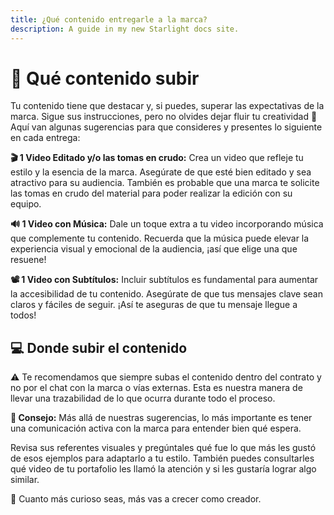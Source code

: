 ```yaml
---
title: ¿Qué contenido entregarle a la marca?
description: A guide in my new Starlight docs site.
---
```


# 🙌 Qué contenido subir

Tu contenido tiene que destacar y, si puedes, superar las expectativas de la marca. Sigue sus instrucciones, pero no olvides dejar fluir tu creatividad 🤩
Aquí van algunas sugerencias para que consideres y presentes lo siguiente en cada entrega:

**🎬 1 Video Editado y/o las tomas en crudo:** Crea un video que refleje tu estilo y la esencia de la marca. Asegúrate de que esté bien editado y sea atractivo para su audiencia. También es probable que una marca te solicite las tomas en crudo del material para poder realizar la edición con su equipo.

**🔊 1 Video con Música:** Dale un toque extra a tu video incorporando música que complemente tu contenido. Recuerda que la música puede elevar la experiencia visual y emocional de la audiencia, ¡así que elige una que resuene!

**📽 1 Video con Subtítulos:** Incluir subtítulos es fundamental para aumentar la accesibilidad de tu contenido. Asegúrate de que tus mensajes clave sean claros y fáciles de seguir. ¡Así te aseguras de que tu mensaje llegue a todos!

## 💻 Donde subir el contenido

⚠️ Te recomendamos que siempre subas el contenido dentro del contrato y no por el chat con la marca o vías externas. Esta es nuestra manera de llevar una trazabilidad de lo que ocurra durante todo el proceso.

**📝 Consejo:** Más allá de nuestras sugerencias, lo más importante es tener una comunicación activa con la marca para entender bien qué espera.
 
 Revisa sus referentes visuales y pregúntales qué fue lo que más les gustó de esos ejemplos para adaptarlo a tu estilo. También puedes consultarles qué video de tu portafolio les llamó la atención y si les gustaría lograr algo similar.
 
💭 Cuanto más curioso seas, más vas a crecer como creador.
